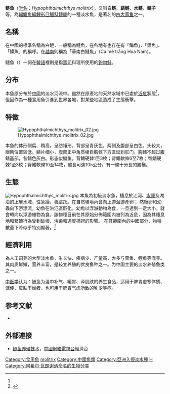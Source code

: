 {{Ctm}}
{{Speciesbox
| image = Hypophthalmichthys molitrix adult.jpg
| image_width = 250px
| status = NT
| status_system = iucn3.1
| status_ref = <ref name=iucn>{{cite journal | author =Zhao, H. | title = ''Hypophthalmichthys molitrix'' | journal = [[IUCN_Red_List_of_Threatened_Species|IUCN Red List of Threatened Species]] | volume=2011 | page =e.T166081A6168056  | publisher = [[IUCN|IUCN]] | year =2011 | doi=10.2305/IUCN.UK.2011-2.RLTS.T166081A6168056.en}}</ref>
| genus = Hypophthalmichthys
| species = molitrix
| authority = ([[Achille_Valenciennes|Valenciennes]], 1844)
| synonyms = *''Onychodon mantschuricus''<br /><small>Basilewsky, 1872</small>
*''Abramocephalus microlepis''<br /><small>Steindachner, 1869</small>
*''Cephalus mantschuricus''<br /><small>Basilewsky, 1855</small>
*''Leuciscus molitrix''<br /><small>Valenciennes, 1844</small>
*''Leuciscus hypophthalmus''<br /><small>Richardson, 1945</small>
*''Hypophthalmichthys dabry''<br /><small>Guichenot, 1871</small>
*''Hypophthalmichthys dybowskii''<br /><small>Herzenstein, 1888</small>
}}

'''鲢鱼'''（[[学名|学名]]：''Hypophthalmichthys molitrix''），又叫'''白鲢'''、'''跳鲢'''、'''水鲢'''、'''鲢子'''等，為[[輻鰭魚綱|輻鰭魚綱]][[鯉形目|鯉形目]][[鯝科|鯝科]][[鰱屬|鰱屬]]的一種淡水魚，是著名的[[四大家鱼|四大家鱼]]之一。

==名稱==
在中國的標準名稱為白鰱，一般稱為鰱魚，在各地有也存在有「鯿魚」、「鏢魚」、「鱢魚」的稱呼。在[[越南|越南]]則稱為「華南白鰱魚」（Cá mè trắng Hoa Nam）。

鰱魚（{{kor|연어|鰱魚|Yeon-Eo}}）一詞在[[韓語|韓語]]裡則是指[[壽司|壽司]]料理所使用的[[大麻哈魚|鉤吻鮭]]。

==分布==
本魚原分布於[[中國|中國]]的淡水河流中。雖然在原產地的天然水域中已處於[[近危物種|近危]]狀態<ref name=iucn/>，但因作為一種食用魚引進到世界各地，對某些地區造成了生態衝擊。

==特徵==

[[File:Hypophthalmichthys_molitrix_02.jpg|thumb]]

本魚的体形侧扁、稍高，呈纺锤形。背部呈青灰色，两侧及腹部呈白色。头较大，眼睛位置较低。鳞片细小，腹部正中角质棱自胸鳍下方直延到肛门，胸鳍不超过腹鳍基部，各鳍色灰白。形态似鳙鱼。背鰭硬棘1至3枚；背鰭軟條6至7枚；臀鰭硬棘1至3枚；臀鰭軟條10至14枚，體長可達105公分，有一條十分長的觸鬚。

==生態==
[[File:Hypophthalmichthys_molitrix.jpg|thumb]]
本魚為初級淡水魚，棲息於江河、[[水庫|水庫]]及湖泊的上層水域，性急躁，善跳跃。在自然環境內會向上游洄游產卵； 然後卵和幼蟲向下游漂流，幼魚在洪氾區孵化。幼魚以浮游動物為食，一旦達到一定大小，就會轉向以浮游植物為食。該物種目前在其原始分佈範圍內被列為近危，因為其棲息地和繁殖行為受到破壞、污染和過度捕撈的影響。 在其範圍內的中國部分，物種數量下降似乎特別顯著。<ref name="iucn status 19 November 2021">{{cite iucn |author=Zhao, H.H. |date=2011 |title=''Hypophthalmichthys molitrix'' |volume=2011 |page=e.T166081A6168056 |doi=10.2305/IUCN.UK.2011-2.RLTS.T166081A6168056.en |access-date=19 November 2021}}</ref>

==經濟利用==
為人工饲养的大型淡水鱼，生长快、疾病少、产量高，大多与草鱼、鲤鱼等混养。其肉质鲜嫩，营养丰富，是较宜养殖的优良鱼种之一。为中国主要的淡水养殖鱼类之一。

[[中医学|中医学]]认为：鲢鱼为温中补气、暖胃、泽肌肤的养生食品，适用于脾胃虚寒体质、溏便、皮肤干燥者，也可用于脾胃气虚所致的乳少等症。

==参考文献==
{{reflist}}
*{{FishBase_species|genus=Hypophthalmichthys|species=molitrix|year=2011|month=12}}

==外部連接==
*[http://jingji.cntv.cn/20100901/103923.shtml 鲢鱼养殖技术]，[[中國網絡電視台|中國網絡電視台]]經濟台

{{四大家鱼}}
{{捕捞渔业及水产养殖}}
{{taxonbar}}
{{Authority control}}

[[Category:食用魚|Category:食用魚]]
[[Category:鲢属|molitrix]]
[[Category:中國魚類|Category:中國魚類]]
[[Category:亞洲入侵淡水種|Category:亞洲入侵淡水種]]
[[Category:1844年描述的魚類|H]]
[[Category:阿希尔·瓦朗谢讷命名的生物分类|Category:阿希尔·瓦朗谢讷命名的生物分类]]